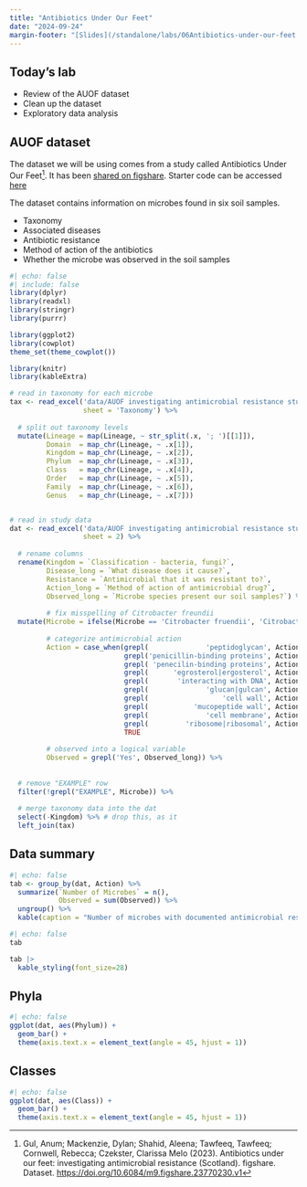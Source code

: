 ```yaml
---
title: "Antibiotics Under Our Feet"
date: "2024-09-24"
margin-footer: "[Slides](/standalone/labs/06Antibiotics-under-our-feet.html), [Assignment](/standalone/hw/L06Antibiotics-under-our-feet.html)"
---
```


<!-- 
GitHub Classroom:
  - Starter code: https://github.com/BIFX552-24/Antibiotics-under-our-feet
  - Individual Assignment
  - Private
  - Grant admin access
-->


## Today's lab

- Review of the AUOF dataset
- Clean up the dataset
- Exploratory data analysis

## AUOF dataset

The dataset we will be using comes from a study called Antibiotics Under Our Feet[^1]. It has been [shared on figshare](https://figshare.com/articles/dataset/Antibiotics_under_our_feet_investigating_antimicrobial_resistance_Scotland_/23770230). Starter code can be accessed [here](https://classroom.github.com/a/mLqwDztl)

The dataset contains information on microbes found in six soil samples.

:::{.content-visible when-profile="book"}
* Taxonomy
* Associated diseases
* Antibiotic resistance
* Method of action of the antibiotics
* Whether the microbe was observed in the soil samples
:::

[^1]: Gul, Anum; Mackenzie, Dylan; Shahid, Aleena; Tawfeeq, Tawfeeq; Cornwell, Rebecca; Czekster, Clarissa Melo (2023). Antibiotics under our feet: investigating antimicrobial resistance (Scotland). figshare. Dataset. <https://doi.org/10.6084/m9.figshare.23770230.v1>

```r
#| echo: false
#| include: false
library(dplyr)
library(readxl)
library(stringr)
library(purrr)

library(ggplot2)
library(cowplot)
theme_set(theme_cowplot())

library(knitr)
library(kableExtra)

# read in taxonomy for each microbe
tax <- read_excel('data/AUOF investigating antimicrobial resistance student spreadsheet.xlsx',
                  sheet = 'Taxonomy') %>%
  
  # split out taxonomy levels
  mutate(Lineage = map(Lineage, ~ str_split(.x, '; ')[[1]]),
         Domain  = map_chr(Lineage, ~ .x[1]),
         Kingdom = map_chr(Lineage, ~ .x[2]),
         Phylum  = map_chr(Lineage, ~ .x[3]),
         Class   = map_chr(Lineage, ~ .x[4]),
         Order   = map_chr(Lineage, ~ .x[5]),
         Family  = map_chr(Lineage, ~ .x[6]),
         Genus   = map_chr(Lineage, ~ .x[7]))


# read in study data
dat <- read_excel('data/AUOF investigating antimicrobial resistance student spreadsheet.xlsx',
                  sheet = 2) %>%
  
  # rename columns
  rename(Kingdom = `Classification - bacteria, fungi?`,
         Disease_long = `What disease does it cause?`,
         Resistance = `Antimicrobial that it was resistant to?`,
         Action_long = `Method of action of antimicrobial drug?`,
         Observed_long = `Microbe species present our soil samples?`) %>%
  
         # fix misspelling of Citrobacter freundii
  mutate(Microbe = ifelse(Microbe == 'Citrobacter fruendii', 'Citrobacter freundii', Microbe),
         
         # categorize antimicrobial action
         Action = case_when(grepl(              'peptidoglycan', Action_long) ~ 'Peptidoglycan inhibition',
                            grepl('penicillin-binding proteins', Action_long) ~ 'PBP',
                            grepl( 'penecilin-binding proteins', Action_long) ~ 'PBP',
                            grepl(      'egrosterol|ergosterol', Action_long) ~ 'Ergosterol inhibition',
                            grepl(       'interacting with DNA', Action_long) ~ 'DNA interactions',
                            grepl(              'glucan|gulcan', Action_long) ~ 'Glucan inhibition',
                            grepl(                  'cell wall', Action_long) ~ 'Cell wall disruption',
                            grepl(           'mucopeptide wall', Action_long) ~ 'Cell wall disruption',
                            grepl(              'cell membrane', Action_long) ~ 'Cell wall disruption',
                            grepl(         'ribosome|ribosomal', Action_long) ~ 'Translation disruption',
                            TRUE                                              ~ 'Other'),
         
         # observed into a logical variable
         Observed = grepl('Yes', Observed_long)) %>%
         
  
  # remove "EXAMPLE" row
  filter(!grepl("EXAMPLE", Microbe)) %>%
  
  # merge taxonomy data into the dat
  select(-Kingdom) %>% # drop this, as it 
  left_join(tax)
```

## Data summary

```r
#| echo: false
tab <- group_by(dat, Action) %>%
  summarize(`Number of Microbes` = n(),
            Observed = sum(Observed)) %>%
  ungroup() %>%
  kable(caption = "Number of microbes with documented antimicrobial resistance that were targetd by this study, grouped by antimicrobial action, and the number of microbes found in study samples.")
```

:::{.content-visible when-profile="book"}
```r
#| echo: false
tab
```
:::

:::{.content-visible when-profile="slides"}
```r
tab |> 
  kable_styling(font_size=28)
```
:::


## Phyla

```r
#| echo: false
ggplot(dat, aes(Phylum)) +
  geom_bar() +
  theme(axis.text.x = element_text(angle = 45, hjust = 1))
```

## Classes

```r
#| echo: false
ggplot(dat, aes(Class)) +
  geom_bar() +
  theme(axis.text.x = element_text(angle = 45, hjust = 1))
```